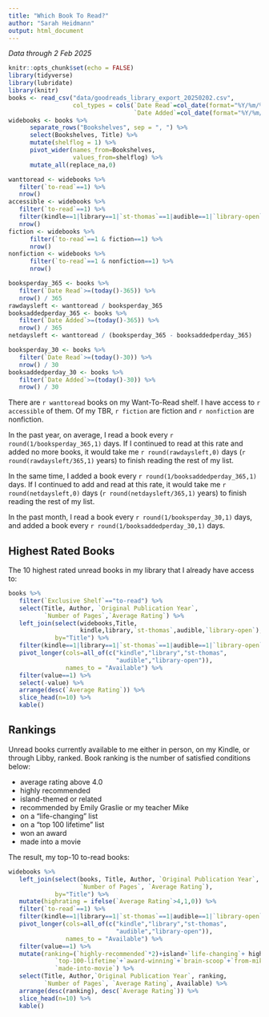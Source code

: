 ```yaml
---
title: "Which Book To Read?"
author: "Sarah Heidmann"
output: html_document
---
```

*Data through 2 Feb 2025*
```r
knitr::opts_chunk$set(echo = FALSE)
library(tidyverse)
library(lubridate)
library(knitr)
books <- read_csv("data/goodreads_library_export_20250202.csv",
                  col_types = cols(`Date Read`=col_date(format="%Y/%m/%d"),
                                   `Date Added`=col_date(format="%Y/%m/%d")))
widebooks <- books %>%
      separate_rows("Bookshelves", sep = ", ") %>%
      select(Bookshelves, Title) %>%
      mutate(shelflog = 1) %>%
      pivot_wider(names_from=Bookshelves,
                  values_from=shelflog) %>%
      mutate_all(replace_na,0)

wanttoread <- widebooks %>% 
   filter(`to-read`==1) %>%
   nrow()
accessible <- widebooks %>% 
   filter(`to-read`==1) %>%
   filter(kindle==1|library==1|`st-thomas`==1|audible==1|`library-open`==1) %>%
   nrow()
fiction <- widebooks %>% 
      filter(`to-read`==1 & fiction==1) %>% 
      nrow()
nonfiction <- widebooks %>% 
      filter(`to-read`==1 & nonfiction==1) %>% 
      nrow()

booksperday_365 <- books %>%
   filter(`Date Read`>=(today()-365)) %>%
   nrow() / 365
rawdaysleft <- wanttoread / booksperday_365
booksaddedperday_365 <- books %>%
   filter(`Date Added`>=(today()-365)) %>%
   nrow() / 365
netdaysleft <- wanttoread / (booksperday_365 - booksaddedperday_365)

booksperday_30 <- books %>%
   filter(`Date Read`>=(today()-30)) %>%
   nrow() / 30
booksaddedperday_30 <- books %>%
   filter(`Date Added`>=(today()-30)) %>%
   nrow() / 30
```

There are `r wanttoread` books on my Want-To-Read shelf.
I have access to `r accessible` of them. Of my TBR, `r fiction` are fiction and `r nonfiction` are nonfiction.

In the past year, on average, I read a book every `r round(1/booksperday_365,1)` days.
If I continued to read at this rate and added no more books, it would take me `r round(rawdaysleft,0)` days (`r round(rawdaysleft/365,1)` years) to finish reading the rest of my list.

In the same time, I added a book every `r round(1/booksaddedperday_365,1)` days.
If I continued to add and read at this rate, it would take me `r round(netdaysleft,0)` days (`r round(netdaysleft/365,1)` years) to finish reading the rest of my list.

In the past month, I read a book every `r round(1/booksperday_30,1)` days, and added a book every `r round(1/booksaddedperday_30,1)` days.


## Highest Rated Books

The 10 highest rated unread books in my library that I already have access to:

```r
books %>%
   filter(`Exclusive Shelf`=="to-read") %>%
   select(Title, Author, `Original Publication Year`,
          `Number of Pages`,`Average Rating`) %>%
   left_join(select(widebooks,Title,
                    kindle,library,`st-thomas`,audible,`library-open`), 
             by="Title") %>%
   filter(kindle==1|library==1|`st-thomas`==1|audible==1|`library-open`==1) %>%
   pivot_longer(cols=all_of(c("kindle","library","st-thomas",
                              "audible","library-open")),
                names_to = "Available") %>%
   filter(value==1) %>%
   select(-value) %>%
   arrange(desc(`Average Rating`)) %>%
   slice_head(n=10) %>%
   kable()
```

## Rankings

Unread books currently available to me either in person, on my Kindle, or through Libby, ranked.
Book ranking is the number of satisfied conditions below:

* average rating above 4.0
* highly recommended
* island-themed or related
* recommended by Emily Graslie or my teacher Mike
* on a "life-changing" list
* on a "top 100 lifetime" list
* won an award
* made into a movie

The result, my top-10 to-read books:
```r
widebooks %>%
   left_join(select(books, Title, Author, `Original Publication Year`,
                    `Number of Pages`, `Average Rating`), 
             by="Title") %>%
   mutate(highrating = ifelse(`Average Rating`>4,1,0)) %>%
   filter(`to-read`==1) %>%
   filter(kindle==1|library==1|`st-thomas`==1|audible==1|`library-open`==1) %>%
   pivot_longer(cols=all_of(c("kindle","library","st-thomas",
                              "audible","library-open")),
                names_to = "Available") %>%
   filter(value==1) %>%
   mutate(ranking=(`highly-recommended`*2)+island+`life-changing`+ highrating +
             `top-100-lifetime`+`award-winning`+`brain-scoop`+`from-mike`+
             `made-into-movie`) %>%
   select(Title, Author,`Original Publication Year`, ranking, 
          `Number of Pages`, `Average Rating`, Available) %>%
   arrange(desc(ranking), desc(`Average Rating`)) %>%
   slice_head(n=10) %>%
   kable()
```

